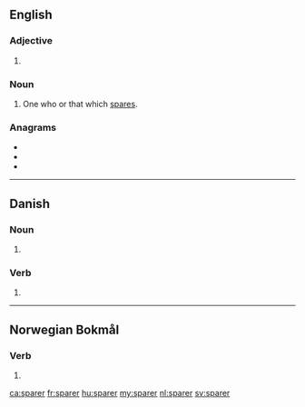 ==English==

===Adjective===
{{head|en|adjective comparative form}}

# {{en-comparative of|spare}}

===Noun===
{{en-noun}}

# One who or that which [[spare]]s.

===Anagrams===
* {{l|en|parers}}
* {{l|en|parser}}
* {{l|en|rapers}}

----

==Danish==

===Noun===
{{head|da|noun form|g=c}}

# {{plural indefinite of|spar|lang=da}}

===Verb===
{{head|da|verb form}}

# {{present tense of|spare|lang=da}}

----

==Norwegian Bokmål==

===Verb===
{{head|nb|verb form}}

# {{present tense of|spare|lang=nb}}

[[ca:sparer]]
[[fr:sparer]]
[[hu:sparer]]
[[my:sparer]]
[[nl:sparer]]
[[sv:sparer]]